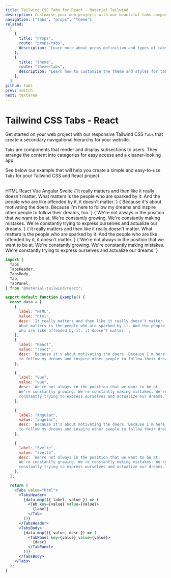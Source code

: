 ```yaml
---
title: Tailwind CSS Tabs for React - Material Tailwind
description: Customise your web projects with our beautiful tabs component for Tailwind CSS and React using Material Design guidelines.
navigation: ["tabs", "props", "theme"]
related:
  [
    {
      title: "Props",
      route: "props/tabs",
      description: "Learn more about props definition and types of tabs components.",
    },
    {
      title: "Theme",
      route: "theme/tabs",
      description: "Learn how to customize the theme and styles for tabs components.",
    },
  ]
github: tabs
prev: switch
next: textarea
---
```


# Tailwind CSS Tabs - React

Get started on your web project with our responsive Tailwind CSS <Code>Tabs</Code> that create a secondary navigational hierarchy for your website.

<Code>Tabs</Code> are components that render and display subsections to users. They
arrange the content into categories for easy access and a cleaner-looking app.

See below our example that will help you create a simple and easy-to-use <Code>Tabs</Code> for your Tailwind CSS and React project.

<br />

<ComponentDemo id="tabs">
  <Tabs value="html">
    <TabsHeader>
      <Tab value="html">HTML</Tab>
      <Tab value="react">React</Tab>
      <Tab value="vue">Vue</Tab>
      <Tab value="angular">Angular</Tab>
      <Tab value="svelte">Svelte</Tab>
    </TabsHeader>
    <TabsBody>
      <TabPanel value="html">
        {`It really matters and then like it really doesn't matter. What
          matters is the people who are sparked by it. And the people who are
          like offended by it, it doesn't matter.`}
      </TabPanel>
      <TabPanel value="react">
        {`Because it's about motivating the doers. Because I'm here
          to follow my dreams and inspire other people to follow their dreams, too.`}
      </TabPanel>
      <TabPanel value="vue">
        {`We're not always in the position that we want to be at.
          We're constantly growing. We're constantly making mistakes.
          We're constantly trying to express ourselves and actualize our
          dreams.`}
      </TabPanel>
      <TabPanel value="angular">
        {`It really matters and then like it really doesn't matter. What
          matters is the people who are sparked by it. And the people who are
          like offended by it, it doesn't matter.`}
      </TabPanel>
      <TabPanel value="svelte">
        {`We're not always in the position that we want to be at.
          We're constantly growing. We're constantly making mistakes.
          We're constantly trying to express ourselves and actualize our
          dreams.`}
      </TabPanel>
    </TabsBody>
  </Tabs>
</ComponentDemo>

```jsx
import {
  Tabs,
  TabsHeader,
  TabsBody,
  Tab,
  TabPanel,
} from "@material-tailwind/react";

export default function Example() {
  const data = [
    {
      label: "HTML",
      value: "html",
      desc: `It really matters and then like it really doesn't matter.
      What matters is the people who are sparked by it. And the people 
      who are like offended by it, it doesn't matter.`,
    },
    {
      label: "React",
      value: "react",
      desc: `Because it's about motivating the doers. Because I'm here
      to follow my dreams and inspire other people to follow their dreams, too.`,
    },

    {
      label: "Vue",
      value: "vue",
      desc: `We're not always in the position that we want to be at.
      We're constantly growing. We're constantly making mistakes. We're 
      constantly trying to express ourselves and actualize our dreams.`,
    },

    {
      label: "Angular",
      value: "angular",
      desc: `Because it's about motivating the doers. Because I'm here
      to follow my dreams and inspire other people to follow their dreams, too.`,
    },

    {
      label: "Svelte",
      value: "svelte",
      desc: `We're not always in the position that we want to be at.
      We're constantly growing. We're constantly making mistakes. We're 
      constantly trying to express ourselves and actualize our dreams.`,
    },
  ];

  return (
    <Tabs value="html">
      <TabsHeader>
        {data.map(({ label, value }) => (
          <Tab key={value} value={value}>
            {label}
          </Tab>
        ))}
      </TabsHeader>
      <TabsBody>
        {data.map(({ value, desc }) => (
          <TabPanel key={value} value={value}>
            {desc}
          </TabPanel>
        ))}
      </TabsBody>
    </Tabs>
  );
}
```

<span id="props" className="scroll-mt-48" />
<span id="theme" className="scroll-mt-48" />
